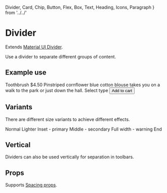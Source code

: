   Divider,
  Card,
  Chip,
  Button,
  Flex,
  Box,
  Text,
  Heading,
  Icons,
  Paragraph
} from '../../'

<Meta title="components|Divider" component={Divider} />

# Divider

Extends [Material UI Divider](https://material-ui.com/components/dividers/).

Use a divider to separate different groups of content.

<Preview>
  <Story name="default">
    <Divider />
  </Story>
</Preview>

## Example use

<Preview>
  <Story name="card">
    <Box width={300}>
      <Card p={2}>
        <Flex mb={2} flexDirection="column">
          <Flex alignItems="baseline">
            <Box flexGrow={1}>
              <Heading.h4 gutterBottom={true}>Toothbrush</Heading.h4>
            </Box>
            <Box>
              <Heading.h6 gutterBottom>$4.50</Heading.h6>
            </Box>
          </Flex>
          <Paragraph color="textSecondary" light={true}>
            Pinstriped cornflower blue cotton blouse takes you on a walk to the
            park or just down the hall.
          </Paragraph>
        </Flex>
        <Divider variant="middle" />
        <Flex mt={2} mb={2} flexDirection="column">
          <Text gutterBottom={true}>Select type</Text>
          <Flex>
            <Chip clickable={false} m={1} color="primary" label="Soft" />
            <Chip clickable={true} m={1} label="Medium" />
            <Chip clickable={true} m={1} label="Hard" />
          </Flex>
        </Flex>
        <Box>
          <Button variant="text" color="primary">
            Add to cart
          </Button>
        </Box>
      </Card>
    </Box>
  </Story>
</Preview>

## Variants

There are different size variants to achieve different effects.

<Preview>
  <Story name="variants">
    <Flex flexDirection="column">
      <Text>Normal</Text>
      <Divider />
      <Text>Lighter</Text>
      <Divider light={true} />
      <Text>Inset - primary</Text>
      <Divider variant="inset" color="primary.main" />
      <Text>Middle - secondary</Text>
      <Divider variant="middle" color="secondary.main" />
      <Text>Full width - warning</Text>
      <Divider variant="fullWidth" color="warning.main" />
      <Text>End</Text>
    </Flex>
  </Story>
</Preview>

## Vertical

Dividers can also be used vertically for separation in toolbars.

<Preview>
  <Story name="vertical">
    <Flex
      width="fit-content"
      border="1px solid lightgrey"
      borderRadius="shape.borderRadius"
      color="text.secondary"
      bgcolor="background.paper"
    >
      <Flex m={2}>
        <Icons.FormatAlignLeft />
      </Flex>
      <Flex m={2}>
        <Icons.FormatAlignCenter />
      </Flex>
      <Flex m={2}>
        <Icons.FormatAlignRight />
      </Flex>
      <Divider mx={1} orientation="vertical" />
      <Flex m={2}>
        <Icons.FormatBold />
      </Flex>
      <Flex m={2}>
        <Icons.FormatItalic />
      </Flex>
      <Flex m={2}>
        <Icons.FormatUnderlined />
      </Flex>
    </Flex>
  </Story>
</Preview>

## Props

Supports [Spacing props](/?path=/docs/design-system-positioning--page).

<Props of={DividerDocs} />
